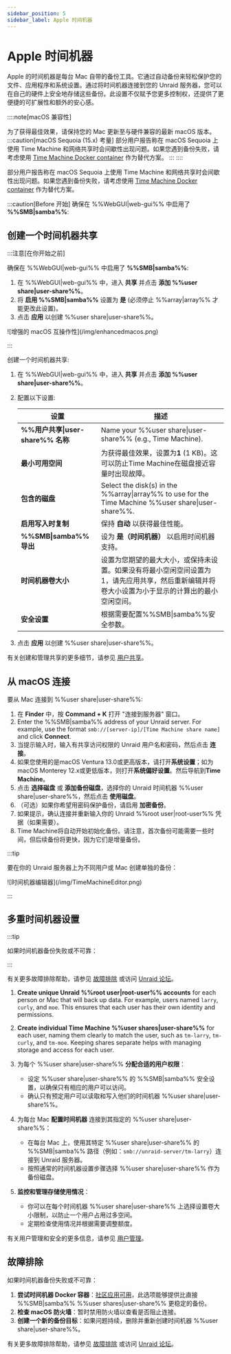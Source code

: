 ```yaml
---
sidebar_position: 5
sidebar_label: Apple 时间机器
---
```



# Apple 时间机器

Apple 的时间机器是每台 Mac 自带的备份工具。它通过自动备份来轻松保护您的文件、应用程序和系统设置。通过将时间机器连接到您的 Unraid 服务器，您可以在自己的硬件上安全地存储这些备份。此设置不仅赋予您更多控制权，还提供了更便捷的可扩展性和额外的安心感。

::::note[macOS 兼容性]

为了获得最佳效果，请保持您的 Mac 更新至与硬件兼容的最新 macOS 版本。
:::caution[macOS Sequoia (15.x) 考量]
部分用户报告称在 macOS Sequoia 上使用 Time Machine 和网络共享时会间歇性出现问题。如果您遇到备份失败，请考虑使用 [Time Machine Docker container](https://unraid.net/community/apps?q=time+machine#r) 作为替代方案。
:::
::::

部分用户报告称在 macOS Sequoia 上使用 Time Machine 和网络共享时会间歇性出现问题。如果您遇到备份失败，请考虑使用 [Time Machine Docker container](https://unraid.net/community/apps?q=time+machine#r) 作为替代方案。

:::caution[Before 开始]
确保在 %%WebGUI|web-gui%% 中启用了 **%%SMB|samba%%**:

## 创建一个时间机器共享

:::注意[在你开始之前]

确保在 %%WebGUI|web-gui%% 中启用了 **%%SMB|samba%%**:

1. 在 %%WebGUI|web-gui%% 中，进入 **共享** 并点击 **添加 %%user share|user-share%%**。
2. 将 **启用 %%SMB|samba%%** 设置为 **是** (必须停止 %%array|array%% 才能更改此设置)。
3. 点击 **应用** 以创建 %%user share|user-share%%。

<div style={{ margin: 'auto', maxWidth: '600px', display: 'flex', flexDirection: 'column', alignItems: 'center' }}>
  ![增强的 macOS 互操作性](/img/enhancedmacos.png)
</div>

:::

创建一个时间机器共享:

1. 在 %%WebGUI|web-gui%% 中，进入 **共享** 并点击 **添加 %%user share|user-share%%**。

2. 配置以下设置:

   | 设置                          | 描述                                                                                                 |
   | --------------------------- | -------------------------------------------------------------------------------------------------- |
   | **%%用户共享\|user-share%% 名称** | Name your %%user share\|user-share%% (e.g., Time Machine).                                         |
   | **最小可用空间**                  | 为获得最佳效果，设置为**1** (1 KB)。这可以防止Time Machine在磁盘接近容量时出现故障。                                             |
   | **包含的磁盘**                   | Select the disk(s) in the %%array\|array%% to use for the Time Machine %%user share\|user-share%%. |
   | **启用写入时复制**                 | 保持 **自动** 以获得最佳性能。                                                                                 |
   | **%%SMB\|samba%% 导出**       | 设为 **是（时间机器）** 以启用时间机器支持。                                                                          |
   | **时间机器卷大小**                 | 设置为您期望的最大大小，或保持未设置。如果没有将最小空闲空间设置为1，请先应用共享，然后重新编辑并将卷大小设置为小于显示的计算出的最小空闲空间。                           |
   | **安全设置**                    | 根据需要配置%%SMB\|samba%%安全参数。                                                                          |

3. 点击 **应用** 以创建 %%user share|user-share%%。

有关创建和管理共享的更多细节，请参见 [用户共享](./shares.mdx)。

## 从 macOS 连接

要从 Mac 连接到 %%user share|user-share%%:

1. 在 **Finder** 中，按 **Command + K** 打开 "连接到服务器" 窗口。
2. Enter the %%SMB|samba%% address of your Unraid server. For example, use the format `smb://[server-ip]/[Time Machine share name]` and click **Connect**.
3. 当提示输入时，输入有共享访问权限的 Unraid 用户名和密码，然后点击 **连接**。
4. 如果您使用的是macOS Ventura 13.0或更高版本，请打开**系统设置**；如为macOS Monterey 12.x或更低版本，则打开**系统偏好设置**。然后导航到**Time Machine**。
5. 点击 **选择磁盘** 或 **添加备份磁盘**，选择你的 Unraid 时间机器 %%user share|user-share%%，然后点击 **使用磁盘**。
6. （可选）如果你希望用密码保护备份，请启用 **加密备份**。
7. 如果提示，确认连接并重新输入你的 Unraid %%root user|root-user%% 凭据（如果需要）。
8. Time Machine将自动开始初始化备份。请注意，首次备份可能需要一些时间，但后续备份将更快，因为它们是增量备份。

:::tip

要在你的 Unraid 服务器上为不同用户或 Mac 创建单独的备份：

<div style={{ margin: 'auto', maxWidth: '600px', display: 'flex', flexDirection: 'column', alignItems: 'center' }}>
  ![时间机器编辑器](/img/TimeMachineEditor.png)
</div>

:::

## 多重时间机器设置

:::tip

如果时间机器备份失败或不可靠：

:::

有关更多故障排除帮助，请参见 [故障排除](../../troubleshooting/troubleshooting.mdx) 或访问 [Unraid 论坛](https://forums.unraid.net/)。

1. **Create unique Unraid %%root user|root-user%% accounts** for each person or Mac that will back up data. For example, users named `larry`, `curly`, and `moe`. This ensures that each user has their own identity and permissions.

2. **Create individual Time Machine %%user shares|user-share%%** for each user, naming them clearly to match the user, such as `tm-larry`, `tm-curly`, and `tm-moe`. Keeping shares separate helps with managing storage and access for each user.

3. 为每个 %%user share|user-share%% **分配合适的用户权限**：
   - 设定 %%user share|user-share%% 的 %%SMB|samba%% 安全设置，以确保只有相应的用户可以访问。
   - 确认只有预定用户可以读取和写入他们的时间机器 %%user share|user-share%%。

4. 为每台 Mac **配置时间机器** 连接到其指定的 %%user share|user-share%%：
   - 在每台 Mac 上，使用其特定 %%user share|user-share%% 的 %%SMB|samba%% 路径（例如：`smb://unraid-server/tm-larry`）连接到 Unraid 服务器。
   - 按照通常的时间机器设置步骤选择 %%user share|user-share%% 作为备份磁盘。

5. **监控和管理存储使用情况**：
   - 你可以在每个时间机器 %%user share|user-share%% 上选择设置卷大小限制，以防止一个用户占用过多空间。
   - 定期检查使用情况并根据需要调整额度。

有关用户管理和安全的更多信息，请参见 [用户管理](../../system-administration/secure-your-server/user-management.mdx)。

## 故障排除

如果时间机器备份失败或不可靠：

1. **尝试时间机器 Docker 容器**：[社区应用可用](https://unraid.net/community/apps?q=time+machine#r)，此选项能够提供比直接 %%SMB|samba%% %%user shares|user-share%% 更稳定的备份。
2. **检查 macOS 防火墙**：暂时禁用防火墙以查看是否阻止连接。
3. **创建一个新的备份目标**：如果问题持续，删除并重新创建时间机器 %%user share|user-share%%。

有关更多故障排除帮助，请参见 [故障排除](../../troubleshooting/troubleshooting.mdx) 或访问 [Unraid 论坛](https://forums.unraid.net/)。
